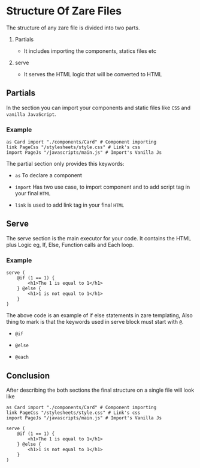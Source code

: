 # Structure Of Zare Files

The structure of any zare file is divided into two parts.

1. Partials

   * It includes importing the components, statics files etc

2. serve

   * It serves the HTML logic that will be converted to HTML

## Partials

In the section you can import your components and static files like `CSS` and `vanilla JavaScript`.

### Example

```zare filename="index.zare"
as Card import "./components/Card" # Component importing
link PageCss "/stylesheets/style.css" # Link's css
import PageJs "/javascripts/main.js" # Import's Vanilla Js
```

The partial section only provides this keywords:

* `as` To declare a component

* `import` Has two use case, to import component and to add script tag in your final `HTML`

* `link` is used to add link tag in your final `HTML`

## Serve

The serve section is the main executor for your code. It contains the HTML plus Logic eg, If, Else, Function calls and Each loop.

### Example

```zare filename="index.zare"
serve (
    @if (1 == 1) {
        <h1>The 1 is equal to 1</h1>
    } @else {
        <h1>1 is not equal to 1</h1>
    }
)
```

The above code is an example of if else statements in zare templating, Also thing to mark is that the keywords used in serve block must start with `@`.

* `@if`

* `@else`

* `@each`

## Conclusion

After describing the both sections the final structure on a single file will look like

```zare filename="index.zare"
as Card import "./components/Card" # Component importing
link PageCss "/stylesheets/style.css" # Link's css
import PageJs "/javascripts/main.js" # Import's Vanilla Js

serve (
    @if (1 == 1) {
        <h1>The 1 is equal to 1</h1>
    } @else {
        <h1>1 is not equal to 1</h1>
    }
)
```
